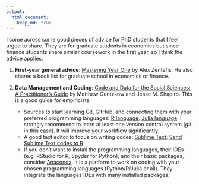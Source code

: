 ```yaml
---
output:
  html_document:
    keep_md: true
---
```


  I come across some good pieces of advice for PhD students that I feel urged to share. They are for graduate students in economics but since finance students share similar coursework in the first year, so I think the advice applies.

1. **First-year general advice**: [Mastering Year One](https://static1.squarespace.com/static/5adc9e5325bf0289a67f02b4/t/5adcb2f9758d46f994d0e795/1524413186131/MY1.pdf) by Alex Zentefis. He also shares a book list for graduate school in economics or finance.

2. **Data Management and Coding**: [Code and Data for the Social Sciences: A Practitioner’s Guide](https://web.stanford.edu/~gentzkow/research/CodeAndData.pdf) by Matthew Gentzkow and Jesse M. Shapiro. This is a good guide for empiricists.
    * Sources to start learning Git, GitHub, and connecting them with your preferred programming languages: [R language](https://happygitwithr.com); [Julia language](https://lectures.quantecon.org/jl/more_julia/version_control.html). I strongly recommend to learn at least one version control system (_git_ in this case). It will improve your workflow significantly. 
    * A good text editor to focus on writing codes: [Sublime Text](https://lectures.quantecon.org/jl/more_julia/version_control.html); [Send Sublime Text codes to R](https://www.r-bloggers.com/sublime-text-3-an-alternative-to-rstudio/)
    * If you don't want to install the programming languages, their IDEs (e.g. RStudio for R, Spyder for Python), and their basic packages, consider [Anaconda](https://www.anaconda.com). It is a platform to work on coding with your chosen programming languages (Python/R/Julia or all). They integrate the languages IDEs with many installed packages.
    
